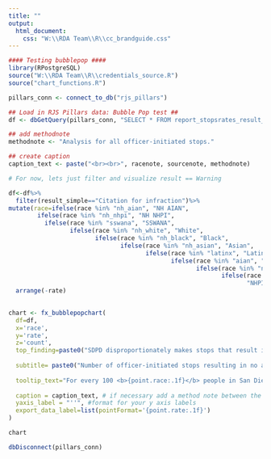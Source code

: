 ```yaml
---
title: ""
output:
  html_document:
    css: "W:\\RDA Team\\R\\cc_brandguide.css"
---
```

<!-- link to Google Font -->
<link href="https://fonts.googleapis.com/css2?family=Inter:wght@100;200;300;400;500;600;700;800;900&display=swap" rel="stylesheet">

```r

#### Testing bubblepop ####
library(RPostgreSQL)
source("W:\\RDA Team\\R\\credentials_source.R")
source("chart_functions.R")

pillars_conn <- connect_to_db("rjs_pillars")

## Load in RJS Pillars data: Bubble Pop test ##
df <- dbGetQuery(pillars_conn, "SELECT * FROM report_stopsrates_result_race_person")  %>% filter(race!="total" )

## add methodnote
methodnote <- "Analysis for all officer-initiated stops."

## create caption
caption_text <- paste("<br><br>", racenote, sourcenote, methodnote)

# For now, lets just filter and visualize result == Warning

df<-df%>%
  filter(result_simple=="Citation for infraction")%>%
mutate(race=ifelse(race %in% "nh_aian", "NH AIAN",
        ifelse(race %in% "nh_nhpi", "NH NHPI",
          ifelse(race %in% "sswana", "SSWANA",
                 ifelse(race %in% "nh_white", "White",
                        ifelse(race %in% "nh_black", "Black",
                               ifelse(race %in% "nh_asian", "Asian",
                                      ifelse(race %in% "latinx", "Latinx",
                                             ifelse(race %in% "aian", "AIAN",
                                                    ifelse(race %in% "nh_sswana", "NH SSWANA",
                                                           ifelse(race %in% "nh_twoormor", "Multiple Races",
                                                                  "NHPI")))))))))))%>%
  arrange(-rate)
                  

chart <- fx_bubblepopchart(
  df=df, 
  x='race', 
  y='rate', 
  z='count',
  top_finding=paste0("SDPD disproportionately makes stops that result in no action against Black and Latinx people"),
  
  subtitle= paste0("Number of officer-initiated stops resulting in no action by race"), 
  
  tooltip_text="For every 100 <b>{point.race:.1f}</b> people in San Diego stopped for an officer-initiated stop, SDPD stopped <b>{point.rate:.1f}</b> people perceived as <b>{point.race:.1f}</b> for stops that resulted in No Action, for a total of <b>{point.count:,0f}</b> people.", # customize your tooltip as a statement, calling out rate and count
  
  caption = caption_text, # if necessary add a method note between the racenote and sourcenote with a line break, use racenote if graph includes data by race, and always use sourcenote. Each of these are standard objects across all charts
  yaxis_label = "''", #format for your y axis labels
  export_data_label=list(pointFormat='{point.rate:.1f}')
)

```

```r
chart

```

```r


dbDisconnect(pillars_conn)


```



<script>
  widg = document.getElementsByClassName('html-widget'); //find widgets
  for (let i = 0; i < widg.length; i++) { //loop through
    document.getElementsByClassName('highchart')[i].style.width = '100%'; //adjust width
    document.getElementsByClassName('highchart')[i].style.height = '100%'; //adjust height
  }
</script>